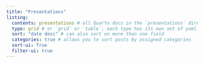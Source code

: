 ```yaml
---
title: "Presentations"
listing: 
  contents: presentations # all Quarto docs in the `presentations` directory will be included on your listing page
  type: grid # or `grid` or `table`; each type has its own set of yaml options to include
  sort: "date desc" # can also sort on more than one field
  categories: true # allows you to sort posts by assigned categories 
  sort-ui: True
  filter-ui: true
---
```




